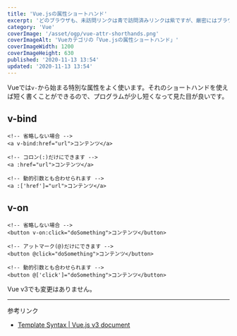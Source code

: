 ```yaml
---
title: 'Vue.jsの属性ショートハンド'
excerpt: 'どのブラウザも、未訪問リンクは青で訪問済みリンクは紫ですが、厳密にはブラウザごとに僅かな差があります。'
category: 'Vue'
coverImage: '/asset/ogp/vue-attr-shorthands.png'
coverImageAlt: 'Vueカテゴリの「Vue.jsの属性ショートハンド」'
coverImageWidth: 1200
coverImageHeight: 630
published: '2020-11-13 13:54'
updated: '2020-11-13 13:54'
---
```


Vueでは`v-`から始まる特別な属性をよく使います。それのショートハンドを使えば短く書くことができるので、プログラムが少し短くなって見た目が良いです。

## v-bind

```vue
<!-- 省略しない場合 -->
<a v-bind:href="url">コンテンツ</a>

<!-- コロン(:)だけにできます -->
<a :href="url">コンテンツ</a>

<!-- 動的引数とも合わせられます -->
<a :['href']="url">コンテンツ</a>
```

## v-on

```vue
<!-- 省略しない場合 -->
<button v-on:click="doSomething">コンテンツ</button>

<!-- アットマーク(@)だけにできます -->
<button @click="doSomething">コンテンツ</button>

<!-- 動的引数とも合わせられます -->
<button @['click']="doSomething">コンテンツ</button>
```

Vue v3でも変更はありません。

---

参考リンク

- [Template Syntax | Vue.js v3 document](https://v3.vuejs.org/guide/template-syntax.html#shorthands)